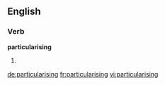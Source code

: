 ==English==

===Verb===
'''particularising'''

# {{present participle of|[[particularise]]}}

[[de:particularising]]
[[fr:particularising]]
[[vi:particularising]]